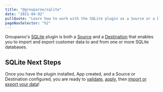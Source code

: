 ```yaml
---
title: "@grouparoo/sqlite"
date: "2021-04-02"
pullQuote: "Learn how to work with the SQLite plugin as a Source or a Destination."
pageNavSelector: "h2"
---
```


<PluginDocsLinks plugin="SQLite" />

Grouparoo's [SQLite](https://www.sqlite.org/) plugin is both a [Source](/docs/getting-started/product-concepts#source) and a [Destination](/docs/getting-started/product-concepts#destination) that enables you to import and export customer data to and from one or more SQLite databases.

<PluginDocsInstallation plugin="SQLite" />

<PluginDocsCreateApp plugin="SQLite" />

<ValidateAndApplyConfig />

<PluginDocsColumnarSource plugin="SQLite" />

<PluginDocsColumnarDestination plugin="SQLite" />

## SQLite Next Steps

Once you have the plugin installed, App created, and a Source or Destination configured, you are ready to [validate](/docs/cli/config#validate), [apply](/docs/cli/config#apply), then [import or export your data](/docs/cli/run#run)!
